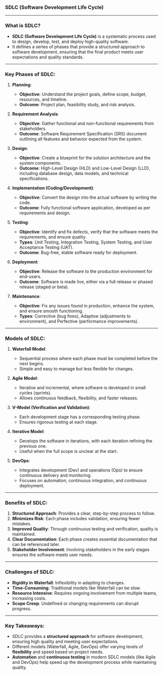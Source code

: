 ### **SDLC (Software Development Life Cycle)**

---

### **What is SDLC?**

- **SDLC (Software Development Life Cycle)** is a systematic process used to design, develop, test, and deploy high-quality software.
- It defines a series of phases that provide a structured approach to software development, ensuring that the final product meets user expectations and quality standards.

---

### **Key Phases of SDLC:**

1. **Planning**:

   - **Objective**: Understand the project goals, define scope, budget, resources, and timeline.
   - **Outcome**: Project plan, feasibility study, and risk analysis.

2. **Requirement Analysis**:

   - **Objective**: Gather functional and non-functional requirements from stakeholders.
   - **Outcome**: Software Requirement Specification (SRS) document outlining all features and behavior expected from the system.

3. **Design**:

   - **Objective**: Create a blueprint for the solution architecture and the system components.
   - **Outcome**: High-Level Design (HLD) and Low-Level Design (LLD), including database design, data models, and technical specifications.

4. **Implementation (Coding/Development)**:

   - **Objective**: Convert the design into the actual software by writing the code.
   - **Outcome**: Fully functional software application, developed as per requirements and design.

5. **Testing**:

   - **Objective**: Identify and fix defects, verify that the software meets the requirements, and ensure quality.
   - **Types**: Unit Testing, Integration Testing, System Testing, and User Acceptance Testing (UAT).
   - **Outcome**: Bug-free, stable software ready for deployment.

6. **Deployment**:

   - **Objective**: Release the software to the production environment for end-users.
   - **Outcome**: Software is made live, either via a full release or phased release (staged or beta).

7. **Maintenance**:
   - **Objective**: Fix any issues found in production, enhance the system, and ensure smooth functioning.
   - **Types**: Corrective (bug fixes), Adaptive (adjustments to environment), and Perfective (performance improvements).

---

### **Models of SDLC:**

1. **Waterfall Model**:

   - Sequential process where each phase must be completed before the next begins.
   - Simple and easy to manage but less flexible for changes.

2. **Agile Model**:

   - Iterative and incremental, where software is developed in small cycles (sprints).
   - Allows continuous feedback, flexibility, and faster releases.

3. **V-Model (Verification and Validation)**:

   - Each development stage has a corresponding testing phase.
   - Ensures rigorous testing at each stage.

4. **Iterative Model**:

   - Develops the software in iterations, with each iteration refining the previous one.
   - Useful when the full scope is unclear at the start.

5. **DevOps**:
   - Integrates development (Dev) and operations (Ops) to ensure continuous delivery and monitoring.
   - Focuses on automation, continuous integration, and continuous deployment.

---

### **Benefits of SDLC**:

1. **Structured Approach**: Provides a clear, step-by-step process to follow.
2. **Minimizes Risk**: Each phase includes validation, ensuring fewer mistakes.
3. **Improved Quality**: Through continuous testing and verification, quality is maintained.
4. **Clear Documentation**: Each phase creates essential documentation that can be referenced later.
5. **Stakeholder Involvement**: Involving stakeholders in the early stages ensures the software meets user needs.

---

### **Challenges of SDLC**:

- **Rigidity in Waterfall**: Inflexibility in adapting to changes.
- **Time-Consuming**: Traditional models like Waterfall can be slow.
- **Resource Intensive**: Requires ongoing involvement from multiple teams, increasing costs.
- **Scope Creep**: Undefined or changing requirements can disrupt progress.

---

### **Key Takeaways**:

- SDLC provides a **structured approach** for software development, ensuring high quality and meeting user expectations.
- Different models (Waterfall, Agile, DevOps) offer varying levels of **flexibility** and speed based on project needs.
- **Automation** and **continuous testing** in modern SDLC models (like Agile and DevOps) help speed up the development process while maintaining quality.
